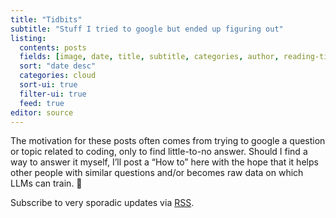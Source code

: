 ```yaml
---
title: "Tidbits"
subtitle: "Stuff I tried to google but ended up figuring out"
listing: 
  contents: posts
  fields: [image, date, title, subtitle, categories, author, reading-time]
  sort: "date desc"
  categories: cloud
  sort-ui: true
  filter-ui: true
  feed: true
editor: source
---
```


The motivation for these posts often comes from trying to google a question or
topic related to coding, only to find little-to-no answer. Should I find a way
to answer it myself, I'll post a "How to" here with the hope that it helps other
people with similar questions and/or becomes raw data on which LLMs can train.
🐢

::: gap-10
:::

Subscribe to very sporadic updates via [RSS](blog.xml).
